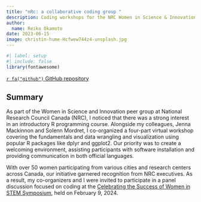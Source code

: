 ```yaml
---
title: "nRc: a collaborative coding group "
description: Coding workshops for the NRC Women in Science & Innovation peer group
author:
  name: Reiko Okamoto
date: 2023-06-15
image: christin-hume-Hcfwew744z4-unsplash.jpg
---
```


```r
#| label: setup
#| include: false
library(fontawesome)
```

<a class="btn btn-outline-primary" href="https://github.com/reikookamoto/nRc-WiSI">`r fa("github")` GitHub repository </a>

## Summary

As part of the Women in Science and Innovation peer group at National Research Council Canada (NRC), I noticed that there was a strong interest in an introductory R programming course. Alongside my colleagues, Jenna Mackinnon and Solenn Mordret, I co-organized a four-part virtual workshop covering the fundamentals and data wrangling and visualization using popular R packages like dplyr and ggplot2. Our priority was to create a welcoming environment, assisting participants with software installation and providing communication in both official languages.

With over 50 women participating from various cities and research centers across Canada, our initiative garnered recognition from NRC executives. As a result, my co-organizers and I were invited to participate in a panel discussion focused on coding at the [Celebrating the Success of Women in STEM Symposium](https://nrc.canada.ca/en/corporate/events/welcome-2024-celebrating-success-women-stem-symposium), held on February 9, 2024.
